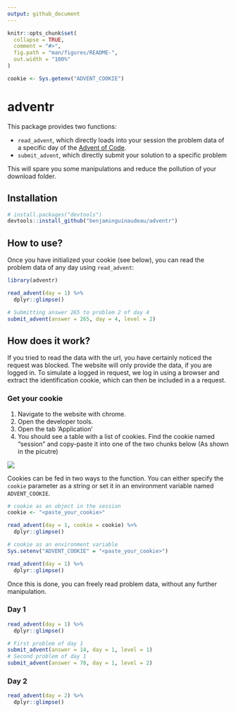 ```yaml
---
output: github_document
---
```


<!-- README.md is generated from README.Rmd. Please edit that file -->

```r
knitr::opts_chunk$set(
  collapse = TRUE,
  comment = "#>",
  fig.path = "man/figures/README-",
  out.width = "100%"
)
```

```r
cookie <- Sys.getenv("ADVENT_COOKIE")
```

# adventr

This package provides two functions: 

  + `read_advent`, which directly loads into your session the problem data of a specific day of the [Advent of Code](https://adventofcode.com/).
  + `submit_advent`, which directly submit your solution to a specific problem

This will spare you some manipulations and reduce the pollution of your download folder. 


## Installation

``` r
# install.packages("devtools")
devtools::install_github("benjaminguinaudeau/adventr")
```

## How to use? 

Once you have initialized your cookie (see below), you can read the problem data of any day using `read_advent`:

```r
library(adventr)

read_advent(day = 1) %>%
  dplyr::glimpse()
```

```r
# Submitting answer 265 to problem 2 of day 4
submit_advent(answer = 265, day = 4, level = 2)
```


## How does it work? 

If you tried to read the data with the url, you have certainly noticed the request was blocked. The website will only provide the data, if you are logged in. To simulate a logged in request, we log in using a browser and extract the identification cookie, which can then be included in a a request. 

### Get your cookie

1. Navigate to the website with chrome. 
2. Open the developer tools. 
3. Open the tab 'Application'
4. You should see a table with a list of cookies. Find the cookie named "session" and copy-paste it into one of the two chunks below (As shown in the picutre)

![](example_cookie.png)

Cookies can be fed in two ways to the function. You can either specify the `cookie` parameter as a string or set it in an environment variable named `ADVENT_COOKIE`. 


```r
# cookie as an object in the session
cookie <- "<paste_your_cookie>"

read_advent(day = 1, cookie = cookie) %>%
  dplyr::glimpse()
```

```r
# cookie as an environment variable
Sys.setenv("ADVENT_COOKIE" = "<paste_your_cookie>")

read_advent(day = 1) %>%
  dplyr::glimpse()
```

Once this is done, you can freely read problem data, without any further manipulation. 

### Day 1

```r
read_advent(day = 1) %>%
  dplyr::glimpse()
```


```r
# First problem of day 1
submit_advent(answer = 14, day = 1, level = 1)
# Second problem of day 1
submit_advent(answer = 78, day = 1, level = 2)
```


### Day 2

```r
read_advent(day = 2) %>%
  dplyr::glimpse()
```
